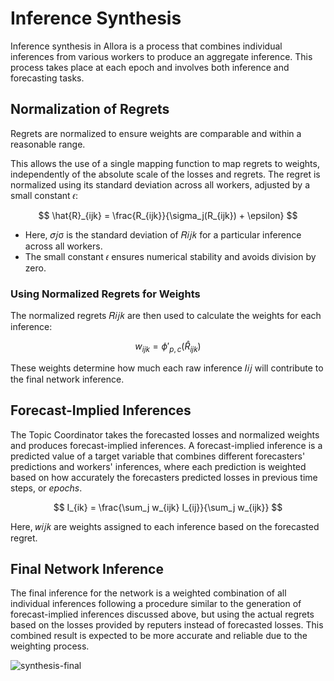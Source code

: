 # Inference Synthesis

Inference synthesis in Allora is a process that combines individual inferences from various workers to produce an aggregate inference. This process takes place at each epoch and involves both inference and forecasting tasks.

## Normalization of Regrets

Regrets are normalized to ensure weights are comparable and within a reasonable range.

This allows the use of a single mapping function to map regrets to weights, independently of the absolute scale of the losses and regrets.
The regret is normalized using its standard deviation across all workers, adjusted by a small constant 𝜖:

$$
\hat{R}_{ijk} = \frac{R_{ijk}}{\sigma_j(R_{ijk}) + \epsilon}
$$

- Here, 𝜎𝑗σ is the standard deviation of 𝑅𝑖𝑗𝑘 for a particular inference across all workers.
- The small constant 𝜖 ensures numerical stability and avoids division by zero.

### Using Normalized Regrets for Weights

The normalized regrets 𝑅𝑖𝑗𝑘 are then used to calculate the weights for each inference:

$$
w_{ijk} = \phi'_{p,c}(\hat{R}_{ijk})
$$

These weights determine how much each raw inference 𝐼𝑖𝑗 will contribute to the final network inference.


## Forecast-Implied Inferences

The Topic Coordinator takes the forecasted losses and normalized weights and produces forecast-implied inferences. A forecast-implied inference is a predicted value of a target variable that combines different 
forecasters' predictions and workers' inferences, where each prediction is weighted based on how accurately the forecasters predicted losses in previous time steps, or _epochs_. 

$$
I_{ik} = \frac{\sum_j w_{ijk} I_{ij}}{\sum_j w_{ijk}}
$$

Here, 𝑤𝑖𝑗𝑘 are weights assigned to each inference based on the forecasted regret.

## Final Network Inference

The final inference for the network is a weighted combination of all individual inferences following a procedure similar to the generation of forecast-implied inferences discussed above, but using the actual regrets based on the losses provided by reputers instead of forecasted losses.
This combined result is expected to be more accurate and reliable due to the weighting process.

![synthesis-final](/synthesis-final.jpg)

